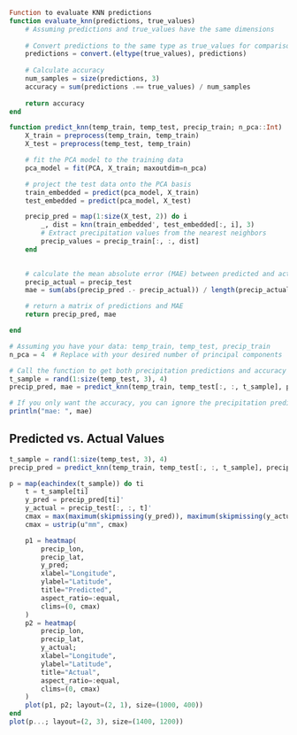 ```julia
Function to evaluate KNN predictions
function evaluate_knn(predictions, true_values)
    # Assuming predictions and true_values have the same dimensions
    
    # Convert predictions to the same type as true_values for comparison
    predictions = convert.(eltype(true_values), predictions)
    
    # Calculate accuracy
    num_samples = size(predictions, 3)
    accuracy = sum(predictions .== true_values) / num_samples
    
    return accuracy
end

function predict_knn(temp_train, temp_test, precip_train; n_pca::Int)
    X_train = preprocess(temp_train, temp_train)
    X_test = preprocess(temp_test, temp_train)

    # fit the PCA model to the training data
    pca_model = fit(PCA, X_train; maxoutdim=n_pca)

    # project the test data onto the PCA basis
    train_embedded = predict(pca_model, X_train)
    test_embedded = predict(pca_model, X_test)

    precip_pred = map(1:size(X_test, 2)) do i
        _, dist = knn(train_embedded', test_embedded[:, i], 3)
        # Extract precipitation values from the nearest neighbors
        precip_values = precip_train[:, :, dist]
    end

    
    # calculate the mean absolute error (MAE) between predicted and actual precipitation
    precip_actual = precip_test
    mae = sum(abs(precip_pred .- precip_actual)) / length(precip_actual)

    # return a matrix of predictions and MAE
    return precip_pred, mae

end

```

```julia
# Assuming you have your data: temp_train, temp_test, precip_train
n_pca = 4  # Replace with your desired number of principal components

# Call the function to get both precipitation predictions and accuracy
t_sample = rand(1:size(temp_test, 3), 4)
precip_pred, mae = predict_knn(temp_train, temp_test[:, :, t_sample], precip_train; n_pca=4)

# If you only want the accuracy, you can ignore the precipitation predictions
println("mae: ", mae)
```

## Predicted vs. Actual Values
```julia
t_sample = rand(1:size(temp_test, 3), 4)
precip_pred = predict_knn(temp_train, temp_test[:, :, t_sample], precip_train; n_pca=4)

p = map(eachindex(t_sample)) do ti
    t = t_sample[ti]
    y_pred = precip_pred[ti]'
    y_actual = precip_test[:, :, t]'
    cmax = max(maximum(skipmissing(y_pred)), maximum(skipmissing(y_actual)))
    cmax = ustrip(u"mm", cmax)

    p1 = heatmap(
        precip_lon,
        precip_lat,
        y_pred;
        xlabel="Longitude",
        ylabel="Latitude",
        title="Predicted",
        aspect_ratio=:equal,
        clims=(0, cmax)
    )
    p2 = heatmap(
        precip_lon,
        precip_lat,
        y_actual;
        xlabel="Longitude",
        ylabel="Latitude",
        title="Actual",
        aspect_ratio=:equal,
        clims=(0, cmax)
    )
    plot(p1, p2; layout=(2, 1), size=(1000, 400))
end
plot(p...; layout=(2, 3), size=(1400, 1200))
```